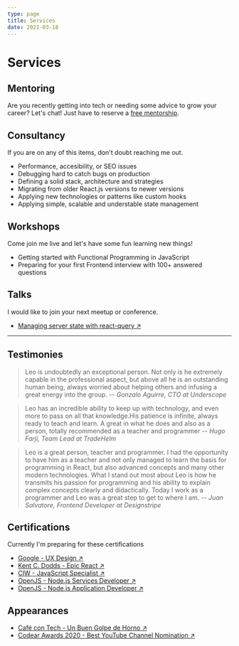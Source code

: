 ```yaml
---
type: page
title: Services
date: 2021-03-18
---
```


# Services

## Mentoring

Are you recently getting into tech or needing some advice to grow your career?
Let's chat! Just have to reserve a [free mentorship](https://calendly.com/lndgalante).

## Consultancy

If you are on any of this items, don't doubt reaching me out.

- Performance, accesibility, or SEO issues
- Debugging hard to catch bugs on production
- Defining a solid stack, architecture and strategies
- Migrating from older React.js versions to newer versions
- Applying new technologies or patterns like custom hooks
- Applying simple, scalable and understable state management

## Workshops

Come join me live and let's have some fun learning new things!

- Getting started with Functional Programming in JavaScript
- Preparing for your first Frontend interview with 100+ answered questions

## Talks

I would like to join your next meetup or conference.

- [Managing server state with react-query ↗ ](https://youtu.be/LDdkC99knk0?t=4000)

---

## Testimonies

> Leo is undoubtedly an exceptional person. Not only is he extremely capable in the professional aspect, but above all he is an outstanding human being, always worried about helping others and infusing a great energy into the group.
> -- <cite>Gonzalo Aguirre, CTO at Underscope</cite>

> Leo has an incredible ability to keep up with technology, and even more to pass on all that knowledge.His patience is infinite, always ready to teach and learn. A great in what he does and also as a person, totally recommended as a teacher and programmer
> -- <cite>Hugo Farji, Team Lead at TradeHelm</cite>

> Leo is a great person, teacher and programmer. I had the opportunity to have him as a teacher and not only managed to learn the basis for programming in React, but also advanced concepts and many other modern technologies. What I stand out most about Leo is how he transmits his passion for programming and his ability to explain complex concepts clearly and didactically. Today I work as a programmer and Leo was a great step to get to where I am.
> -- <cite>Juan Salvatore, Frontend Developer at Designstripe</cite>

## Certifications

Currently I'm preparing for these certifications

- [Google - UX Design ↗ ](https://grow.google/uxdesign)
- [Kent C. Dodds - Epic React ↗ ](https://epicreact.dev)
- [CIW - JavaScript Specialist ↗ ](https://www.ciwcertified.com/ciw-certifications/web-development-series/javascript-specialist)
- [OpenJS - Node.js Services Developer ↗ ](https://training.linuxfoundation.org/certification/jsnsd)
- [OpenJS - Node.js Application Developer ↗ ](https://training.linuxfoundation.org/certification/jsnad)

## Appearances

- [Café con Tech - Un Buen Golpe de Horno ↗ ](https://www.cafecon.tech/1081172/8445033-un-buen-golpe-de-horno-junto-a-leonardo-galante)
- [Codear Awards 2020 - Best YouTube Channel Nomination ↗ ](https://youtu.be/Qs8XzFb9roo?t=5592)
